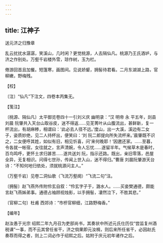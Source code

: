 ```yaml
---
---
---
```

title: 江神子
---



送元济之归豫章





乱云扰扰水潺潺，笑溪山，几时闲？更觉桃源，人去隔仙凡。桃源乃王氏酒垆，与济之作别处。万壑千岩楼外雪，琼作树，玉为栏。

倦游回首且加餐。短篷寒，画图间。见说娇颦，拥髻待君看。二月东湖湖上路，官柳嫩，野梅残。





【校】


〔注〕“仙凡”下注文，四卷本丙集无。





【笺注】


〔桃源、隔仙凡〕太平御览卷四十一引刘义庆 幽明录：“汉 明帝 永 平五年，剡县 刘晨 阮肇共入天台山取谷皮，迷不得返……见芜菁叶从山腹流出，甚鲜新，复一杯流出，有胡麻糁，相谓曰：‘此必去人径不远。’度山，出一大溪，溪边有二女子，姿质妙绝，见二人持杯出，便笑曰：‘刘 阮二郎提向所失流杯来。’晨肇既不识之，二女便呼其姓，如似有旧，相见忻喜，问‘来何晚耶！’因邀还家。……至暮，令各就一帐宿，女往就之，言声清婉，令人忘忧……遂留半年。气候草木是春时，百鸟鸣呼，更怀土求归甚苦……遂共送刘 阮，指示还路。既出，亲旧零落，邑屋全异，无复相识。问得七世孙，传闻上世入山，迷不得归。”曹唐 刘晨阮肇游天台诗：“不知何地归依处，须就桃源问主人。”

〔万壑千岩〕见卷二洞仙歌（飞流万壑阕）“飞流二句”注。

〔拥髻〕赵飞燕外传附伶玄自叙：“伶玄字子于，潞水人。……买妾樊通德，颇能言赵飞燕姊弟事。通德占袖顾视烛影，以手拥髻，凄然泣下，不胜其悲。”

〔官柳二句〕杜甫 西郊诗：“市桥官柳细，江路野梅香。”





【编年】


赵汝愚于光宗 绍熙二年九月召为吏部尚书，其奏状中所述元氏仕历仅“尝监复州酒税课”一事，而不云其曾任省干，济之倘果即元汝楫，则后来所任省干，必因赵氏奏荐而得之者，则上二词必作于绍熙之后。姑附于庆元初年诸作之后。